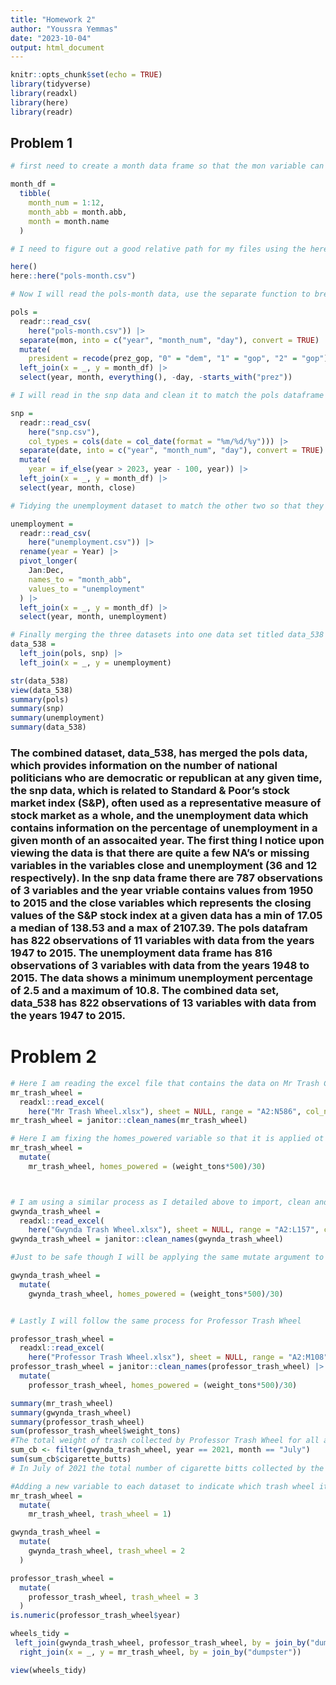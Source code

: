 ```yaml
---
title: "Homework 2"
author: "Youssra Yemmas"
date: "2023-10-04"
output: html_document
---
```


```r
knitr::opts_chunk$set(echo = TRUE)
library(tidyverse)
library(readxl)
library(here)
library(readr)
```


## Problem 1

```r
# first need to create a month data frame so that the mon variable can be broken up into 3 integer variables of month day and year

month_df = 
  tibble(
    month_num = 1:12,
    month_abb = month.abb,
    month = month.name
  )

# I need to figure out a good relative path for my files using the here package

here()
here::here("pols-month.csv")

# Now I will read the pols-month data, use the separate function to break up the mon variable and replace month number with month name. I also removed the prez_gop and prez_dem vriables and replaced them with a president variable with values 0 to represent dem and 1 and 2 to represent gop. 

pols = 
  readr::read_csv(
    here("pols-month.csv")) |>
  separate(mon, into = c("year", "month_num", "day"), convert = TRUE) |>
  mutate(
    president = recode(prez_gop, "0" = "dem", "1" = "gop", "2" = "gop")) |>
  left_join(x = _, y = month_df) |> 
  select(year, month, everything(), -day, -starts_with("prez"))

# I will read in the snp data and clean it to match the pols dataframe 

snp = 
  readr::read_csv(
    here("snp.csv"),
    col_types = cols(date = col_date(format = "%m/%d/%y"))) |>
  separate(date, into = c("year", "month_num", "day"), convert = TRUE) |>
  mutate(
    year = if_else(year > 2023, year - 100, year)) |> 
  left_join(x = _, y = month_df) |> 
  select(year, month, close) 

# Tidying the unemployment dataset to match the other two so that they can all be merged together.

unemployment = 
  readr::read_csv(
    here("unemployment.csv")) |>
  rename(year = Year) |>
  pivot_longer(
    Jan:Dec, 
    names_to = "month_abb",
    values_to = "unemployment"
  ) |> 
  left_join(x = _, y = month_df) |> 
  select(year, month, unemployment)

# Finally merging the three datasets into one data set titled data_538 
data_538 = 
  left_join(pols, snp) |>
  left_join(x = _, y = unemployment)

str(data_538)
view(data_538)
summary(pols)
summary(snp)
summary(unemployment)
summary(data_538)
```

### The combined dataset, data_538, has merged the pols data, which provides information on the number of national politicians who are democratic or republican at any given time, the snp data, which is related to Standard & Poor’s stock market index (S&P), often used as a representative measure of stock market as a whole, and the unemployment data which contains information on the percentage of unemployment in a given month of an assocaited year. The first thing I notice upon viewing the data is that there are quite a few NA's or missing variables in the variables close and unemployment (36 and 12 respectively). In the snp data frame there are 787 observations of 3 variables and the year vriable contains values from 1950 to 2015 and the close variables which represents the closing values of the S&P stock index at a given data has a min of 17.05 a median of 138.53 and a max of 2107.39. The pols datafram has 822 observations of 11 variables with data from the years 1947 to 2015. The unemployment data frame has 816 observations of 3 variables with data from the years 1948 to 2015. The data shows a minimum unemployment percentage of 2.5 and a maximum of 10.8. The combined data set, data_538 has 822 observations of 13 variables with data from the years 1947 to 2015.

# Problem 2

```r
# Here I am reading the excel file that contains the data on Mr Trash Can dumpster. I am using the arguments in read_excel specifically range to exclude the two columns 15 and 16 that contain irrelevant notes, I am also using the range argument to exclude the bottom row that contains summary figures. 
mr_trash_wheel = 
  readxl::read_excel(
    here("Mr Trash Wheel.xlsx"), sheet = NULL, range = "A2:N586", col_names = TRUE, col_types = NULL, na = "NA",   trim_ws = TRUE) 
mr_trash_wheel = janitor::clean_names(mr_trash_wheel)

# Here I am fixing the homes_powered variable so that it is applied ot every row in the dataset because before there were many 0's. From the Homes powered note that states each ton of trash equates to on average 500 kilowatts of electricity.  An average household will use 30 kilowatts per day.I took that to mean I must take the weight in tons variable that the dumpster collects multiply that by 500 and divide it by 30 to find the number of Homes powered by each dumpster.
mr_trash_wheel =
  mutate(
    mr_trash_wheel, homes_powered = (weight_tons*500)/30)



# I am using a similar process as I detailed above to import, clean and organize the data for the Gwynda Trash Wheel. One difference though is the fact that the homes_powered variable in this data frame is correct and applied for all rows in the data frame unlike in Mr Trash Wheel. 
gwynda_trash_wheel = 
  readxl::read_excel(
    here("Gwynda Trash Wheel.xlsx"), sheet = NULL, range = "A2:L157", col_names = TRUE, col_types = NULL, na = "NA",   trim_ws = TRUE) 
gwynda_trash_wheel = janitor::clean_names(gwynda_trash_wheel)

#Just to be safe though I will be applying the same mutate argument to the homes_powered variables.

gwynda_trash_wheel =
  mutate(
    gwynda_trash_wheel, homes_powered = (weight_tons*500)/30)


# Lastly I will follow the same process for Professor Trash Wheel

professor_trash_wheel = 
  readxl::read_excel(
    here("Professor Trash Wheel.xlsx"), sheet = NULL, range = "A2:M108", col_names = TRUE, col_types = NULL, na = "NA",   trim_ws = TRUE) 
professor_trash_wheel = janitor::clean_names(professor_trash_wheel) |>
  mutate(
    professor_trash_wheel, homes_powered = (weight_tons*500)/30)

summary(mr_trash_wheel)
summary(gwynda_trash_wheel)
summary(professor_trash_wheel)
sum(professor_trash_wheel$weight_tons)
#The total weight of trash collected by Professor Trash Wheel for all available data was 216.26 tons. 
sum_cb <- filter(gwynda_trash_wheel, year == 2021, month == "July")
sum(sum_cb$cigarette_butts)
# In July of 2021 the total number of cigarette bitts collected by the Gwynnda Trash Wheel was 163,000.

#Adding a new variable to each dataset to indicate which trash wheel it is coming from which may come in handy when trying to merge the datasets into on large one. I am using 1 to refer to Mr Trash, 2 to refer to Gywnda and 3 to refer to Professor 
mr_trash_wheel =
  mutate(
    mr_trash_wheel, trash_wheel = 1)

gwynda_trash_wheel = 
  mutate(
    gwynda_trash_wheel, trash_wheel = 2
  )

professor_trash_wheel = 
  mutate(
    professor_trash_wheel, trash_wheel = 3
  )
is.numeric(professor_trash_wheel$year)

wheels_tidy = 
 left_join(gwynda_trash_wheel, professor_trash_wheel, by = join_by("dumpster")) |>
  right_join(x = _, y = mr_trash_wheel, by = join_by("dumpster"))

view(wheels_tidy)
```

### 